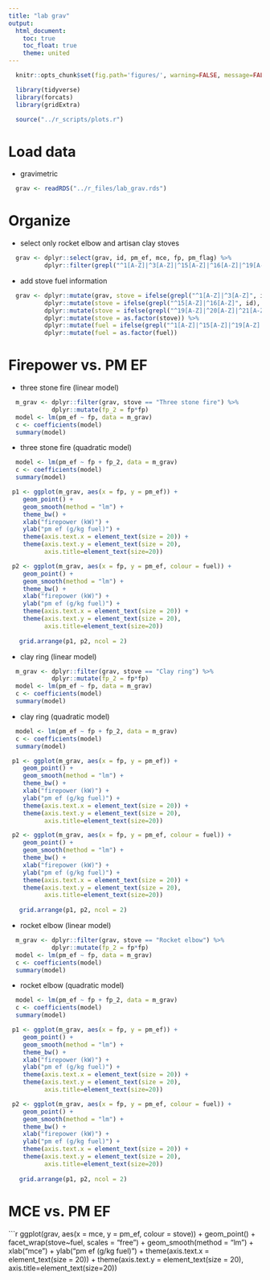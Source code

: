 ```yaml
---
title: "lab grav"
output:
  html_document:
    toc: true
    toc_float: true
    theme: united
---
```


```r
  knitr::opts_chunk$set(fig.path='figures/', warning=FALSE, message=FALSE, cache=FALSE)
```

```r
  library(tidyverse)
  library(forcats)
  library(gridExtra)
```

```r
  source("../r_scripts/plots.r")
```

# Load data

* gravimetric

```r
  grav <- readRDS("../r_files/lab_grav.rds")
```

# Organize

* select only rocket elbow and artisan clay stoves

```r
  grav <- dplyr::select(grav, id, pm_ef, mce, fp, pm_flag) %>%
          dplyr::filter(grepl("^1[A-Z]|^3[A-Z]|^15[A-Z]|^16[A-Z]|^19[A-Z]|^20[A-Z]|^21[A-Z]", id))
```

* add stove fuel information 

```r
  grav <- dplyr::mutate(grav, stove = ifelse(grepl("^1[A-Z]|^3[A-Z]", id), "Three stone fire", "")) %>%
          dplyr::mutate(stove = ifelse(grepl("^15[A-Z]|^16[A-Z]", id), "Clay ring", stove)) %>%
          dplyr::mutate(stove = ifelse(grepl("^19[A-Z]|^20[A-Z]|^21[A-Z]", id), "Rocket elbow", stove)) %>%
          dplyr::mutate(stove = as.factor(stove)) %>%
          dplyr::mutate(fuel = ifelse(grepl("^1[A-Z]|^15[A-Z]|^19[A-Z]|^21[A-Z]", id), "Douglas fir", "Eucalyptus")) %>%
          dplyr::mutate(fuel = as.factor(fuel))
```

# Firepower vs. PM EF

* three stone fire (linear model)

```r
  m_grav <- dplyr::filter(grav, stove == "Three stone fire") %>%
            dplyr::mutate(fp_2 = fp*fp)
  model <- lm(pm_ef ~ fp, data = m_grav)
  c <- coefficients(model)
  summary(model)

```

* three stone fire (quadratic model)

```r
  model <- lm(pm_ef ~ fp + fp_2, data = m_grav)
  c <- coefficients(model)
  summary(model)

```

```r
 p1 <- ggplot(m_grav, aes(x = fp, y = pm_ef)) +
    geom_point() +
    geom_smooth(method = "lm") +
    theme_bw() +
    xlab("firepower (kW)") + 
    ylab("pm ef (g/kg fuel)") + 
    theme(axis.text.x = element_text(size = 20)) +
    theme(axis.text.y = element_text(size = 20),
          axis.title=element_text(size=20))

 p2 <- ggplot(m_grav, aes(x = fp, y = pm_ef, colour = fuel)) +
    geom_point() +
    geom_smooth(method = "lm") +
    theme_bw() +
    xlab("firepower (kW)") + 
    ylab("pm ef (g/kg fuel)") + 
    theme(axis.text.x = element_text(size = 20)) +
    theme(axis.text.y = element_text(size = 20),
          axis.title=element_text(size=20))
 
   grid.arrange(p1, p2, ncol = 2)
```

* clay ring (linear model)

```r
  m_grav <- dplyr::filter(grav, stove == "Clay ring") %>%
            dplyr::mutate(fp_2 = fp*fp)
  model <- lm(pm_ef ~ fp, data = m_grav)
  c <- coefficients(model)
  summary(model)

```

* clay ring (quadratic model)

```r
  model <- lm(pm_ef ~ fp + fp_2, data = m_grav)
  c <- coefficients(model)
  summary(model)

```

```r
 p1 <- ggplot(m_grav, aes(x = fp, y = pm_ef)) +
    geom_point() +
    geom_smooth(method = "lm") +
    theme_bw() +
    xlab("firepower (kW)") + 
    ylab("pm ef (g/kg fuel)") + 
    theme(axis.text.x = element_text(size = 20)) +
    theme(axis.text.y = element_text(size = 20),
          axis.title=element_text(size=20))

 p2 <- ggplot(m_grav, aes(x = fp, y = pm_ef, colour = fuel)) +
    geom_point() +
    geom_smooth(method = "lm") +
    theme_bw() +
    xlab("firepower (kW)") + 
    ylab("pm ef (g/kg fuel)") + 
    theme(axis.text.x = element_text(size = 20)) +
    theme(axis.text.y = element_text(size = 20),
          axis.title=element_text(size=20))
 
   grid.arrange(p1, p2, ncol = 2)
```

* rocket elbow (linear model)

```r
  m_grav <- dplyr::filter(grav, stove == "Rocket elbow") %>%
            dplyr::mutate(fp_2 = fp*fp)
  model <- lm(pm_ef ~ fp, data = m_grav)
  c <- coefficients(model)
  summary(model)

```

* rocket elbow (quadratic model)

```r
  model <- lm(pm_ef ~ fp + fp_2, data = m_grav)
  c <- coefficients(model)
  summary(model)

```

```r
 p1 <- ggplot(m_grav, aes(x = fp, y = pm_ef)) +
    geom_point() +
    geom_smooth(method = "lm") +
    theme_bw() +
    xlab("firepower (kW)") + 
    ylab("pm ef (g/kg fuel)") + 
    theme(axis.text.x = element_text(size = 20)) +
    theme(axis.text.y = element_text(size = 20),
          axis.title=element_text(size=20))

 p2 <- ggplot(m_grav, aes(x = fp, y = pm_ef, colour = fuel)) +
    geom_point() +
    geom_smooth(method = "lm") +
    theme_bw() +
    xlab("firepower (kW)") + 
    ylab("pm ef (g/kg fuel)") + 
    theme(axis.text.x = element_text(size = 20)) +
    theme(axis.text.y = element_text(size = 20),
          axis.title=element_text(size=20))
 
   grid.arrange(p1, p2, ncol = 2)
```

# MCE vs. PM EF

```r
  ggplot(grav, aes(x = mce, y = pm_ef, colour = stove)) +
    geom_point() +
    facet_wrap(stove~fuel, scales = "free") +
    geom_smooth(method = "lm") +
    xlab("mce") + 
    ylab("pm ef (g/kg fuel)") + 
    theme(axis.text.x = element_text(size = 20)) +
    theme(axis.text.y = element_text(size = 20),
          axis.title=element_text(size=20))
    